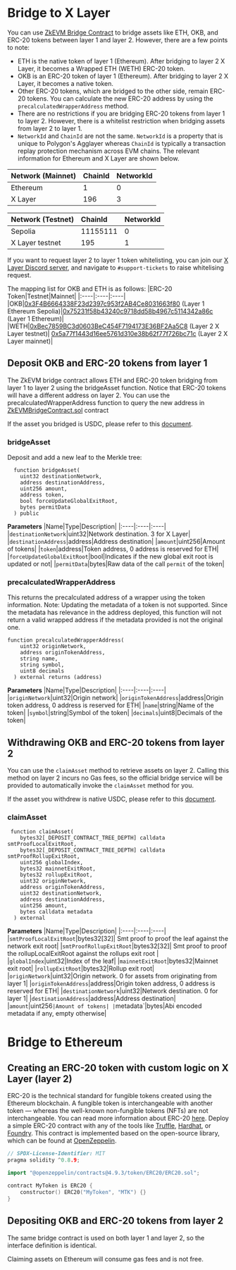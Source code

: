 # Bridge to X Layer
You can use [ZkEVM Bridge Contract](https://github.com/okx/xlayer-contracts/blob/release/v0.3.0/contracts/v2/PolygonZkEVMBridgeV2.sol "ZkEVM Bridge Contract") to bridge assets like ETH, OKB, and ERC-20 tokens between layer 1 and layer 2. However, there are a few points to note:
- ETH is the native token of layer 1 (Ethereum). After bridging to layer 2 X Layer, it becomes a Wrapped ETH (WETH) ERC-20 token.
- OKB is an ERC-20 token of layer 1 (Ethereum). After bridging to layer 2 X Layer, it becomes a native token.
- Other ERC-20 tokens, which are bridged to the other side, remain ERC-20 tokens. You can calculate the new ERC-20 address by using the `precalculatedWrapperAddress` method.
- There are no restrictions if you are bridging ERC-20 tokens from layer 1 to layer 2. However, there is a whitelist restriction when bridging assets from layer 2 to layer 1. 
- `NetworkId` and `ChainId` are not the same. `NetworkId` is a property that is unique to Polygon's Agglayer whereas `ChainId` is typically a transaction replay protection mechanism across EVM chains. The relevant information for Ethereum and X Layer are shown below.

|Network (Mainnet)|ChainId|NetworkId|
|:----|:----|:----|
|Ethereum|1|0|
|X Layer|196|3|

|Network (Testnet)|ChainId|NetworkId|
|:----|:----|:----|
|Sepolia|11155111|0|
|X Layer testnet|195|1|

<Tip title="Note">If you want to request layer 2 to layer 1 token whitelisting, you can join our [X Layer Discord server](https://discord.gg/xlayer "X Layer Discord server"), and navigate to `#support-tickets` to raise whitelising request.</Tip>

The mapping list for OKB and ETH is as follows:
|ERC-20 Token|Testnet|Mainnet|
|:----|:----|:----|
|OKB|[0x3F4B6664338F23d2397c953f2AB4Ce8031663f80](https://sepolia.etherscan.io/address/0x3F4B6664338F23d2397c953f2AB4Ce8031663f80 "0x3F4B6664338F23d2397c953f2AB4Ce8031663f80") (Layer 1 Ethereum Sepolia)|[0x75231f58b43240c9718dd58b4967c5114342a86c](https://etherscan.io/address/0x75231f58b43240c9718dd58b4967c5114342a86c "0x75231f58b43240c9718dd58b4967c5114342a86c") (Layer 1 Ethereum)|
|WETH|[0xBec7859BC3d0603BeC454F7194173E36BF2Aa5C8](https://www.okx.com/explorer/xlayer-test/address/0xBec7859BC3d0603BeC454F7194173E36BF2Aa5C8 "0xBec7859BC3d0603BeC454F7194173E36BF2Aa5C8") (Layer 2 X Layer testnet)| [0x5a77f1443d16ee5761d310e38b62f77f726bc71c](https://www.okx.com/explorer/xlayer/address/0x5a77f1443d16ee5761d310e38b62f77f726bc71c "0x5a77f1443d16ee5761d310e38b62f77f726bc71c") (Layer 2 X Layer mainnet)|

## Deposit OKB and ERC-20 tokens from layer 1
The ZkEVM bridge contract allows ETH and ERC-20 token bridging from layer 1 to layer 2 using the bridgeAsset function. Notice that ERC-20 tokens will have a different address on layer 2. You can use the precalculatedWrapperAddress function to query the new address in [ZkEVMBridgeContract.sol](https://github.com/okx/xlayer-contracts/blob/release/v0.3.0/contracts/v2/PolygonZkEVMBridgeV2.sol "ZkEVMBridgeContract.sol") contract

If the asset you bridged is USDC, please refer to this [document](https://www.okx.com/xlayer/docs/developer/bridge/usdc-on-x-layer "usdc document").
### bridgeAsset
Deposit and add a new leaf to the Merkle tree:
```solidity
  function bridgeAsset(
    uint32 destinationNetwork,
    address destinationAddress,
    uint256 amount,
    address token,
    bool forceUpdateGlobalExitRoot,
    bytes permitData
  ) public
```
**Parameters**
|Name|Type|Description|
|:----|:----|:----|
|`destinationNetwork`|uint32|Network destination. 3 for X Layer|
|`destinationAddress`|address|Address destination|
|`amount`|uint256|Amount of tokens|
|`token`|address|Token address, 0 address is reserved for ETH|
|`forceUpdateGlobalExitRoot`|bool|Indicates if the new global exit root is updated or not|
|`permitData`|bytes|Raw data of the call `permit` of the token|

### precalculatedWrapperAddress
This returns the precalculated address of a wrapper using the token information.
Note: Updating the metadata of a token is not supported.
Since the metadata has relevance in the address deployed, this function will not return a valid wrapped address if the metadata provided is not the original one.
```solidity
function precalculatedWrapperAddress(
    uint32 originNetwork,
    address originTokenAddress,
    string name,
    string symbol,
    uint8 decimals
  ) external returns (address)
```
**Parameters**
|Name|Type|Description|
|:----|:----|:----|
|`originNetwork`|uint32|Origin network|
|`originTokenAddress`|address|Origin token address, 0 address is reserved for ETH|
|`name`|string|Name of the token|
|`symbol`|string|Symbol of the token|
|`decimals`|uint8|Decimals of the token|

## Withdrawing OKB and ERC-20 tokens from layer 2
You can use the `claimAsset` method to retrieve assets on layer 2. Calling this method on layer 2 incurs no Gas fees, so the official bridge service will be provided to automatically invoke the `claimAsset` method for you.

If the asset you withdrew is native USDC, please refer to this [document](https://www.okx.com/xlayer/docs/developer/bridge/usdc-on-x-layer "usdc document").
### claimAsset
```solidity
 function claimAsset(
    bytes32[_DEPOSIT_CONTRACT_TREE_DEPTH] calldata smtProofLocalExitRoot,
    bytes32[_DEPOSIT_CONTRACT_TREE_DEPTH] calldata smtProofRollupExitRoot,
    uint256 globalIndex,
    bytes32 mainnetExitRoot,
    bytes32 rollupExitRoot,
    uint32 originNetwork,
    address originTokenAddress,
    uint32 destinationNetwork,
    address destinationAddress,
    uint256 amount,
    bytes calldata metadata
  ) external
```
**Parameters**
|Name|Type|Description|
|:----|:----|:----|
|`smtProofLocalExitRoot`|bytes32[32]| Smt proof to proof the leaf against the network exit root|
|`smtProofRollupExitRoot`|bytes32[32]| Smt proof to proof the rollupLocalExitRoot against the rollups exit root |
|`globalIndex`|uint32|Index of the leaf|
|`mainnetExitRoot`|bytes32|Mainnet exit root|
|`rollupExitRoot`|bytes32|Rollup exit root|
|`originNetwork`|uint32|Origin network. 0 for assets from originating from layer 1|
|`originTokenAddress`|address|Origin token address, 0 address is reserved for ETH|
|`destinationNetwork`|uint32|Network destination. 0 for layer 1|
|`destinationAddress`|address|Address destination|
|`amount`|uint256`|Amount of tokens|
|`metadata`|bytes|Abi encoded metadata if any, empty otherwise|

# Bridge to Ethereum
## Creating an ERC-20 token with custom logic on X Layer (layer 2)
ERC-20 is the technical standard for fungible tokens created using the Ethereum blockchain. A fungible token is interchangeable with another token — whereas the well-known non-fungible tokens (NFTs) are not interchangeable.
You can read more information about ERC-20 [here](https://ethereum.org/en/developers/docs/standards/tokens/erc-20/ "here").
Deploy a simple ERC-20 contract with any of the tools like [Truffle](/developer/smart-contract/deploy-with-truffle "Truffle"), [Hardhat](/developer/smart-contract/deploy-with-hardhat "Hardhat"), or [Foundry](/developer/smart-contract/deploy-with-foundry "Foundry"). This contract is implemented based on the open-source library, which can be found at [OpenZeppelin](https://www.openzeppelin.com/contracts# "OpenZeppelin").
```go
// SPDX-License-Identifier: MIT
pragma solidity ^0.8.9;

import "@openzeppelin/contracts@4.9.3/token/ERC20/ERC20.sol";

contract MyToken is ERC20 {
    constructor() ERC20("MyToken", "MTK") {}
}
```

## Depositing OKB and ERC-20 tokens from layer 2
The same bridge contract is used on both layer 1 and layer 2, so the interface definition is identical.


<Tip title="Note">Claiming assets on Ethereum will consume gas fees and is not free.</Tip>
